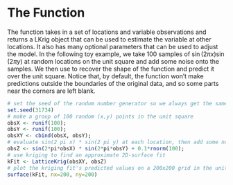 # The \ttt{LatticeKrig} Function

The \ttt{LatticeKrig} function takes in a set of locations and variable observations and returns a LKrig object that can be used to estimate the variable at other locations. It also has many optional parameters that can be used to adjust the model. In the following toy example, we take 100 samples of $\sin(2\pi x) \sin(2\pi y)$ at random locations on the unit square and add some noise onto the samples. We then use \ttt{LatticeKrig} to recover the shape of the function and predict it over the unit square. Notice that, by default, the \ttt{surface} function won't make predictions outside the boundaries of the original data, and so some parts near the corners are left blank.

```r
# set the seed of the random number generator so we always get the same output
set.seed(31734)
# make a group of 100 random (x,y) points in the unit square
obsX <- runif(100);
obsY <- runif(100);
obsXY <- cbind(obsX, obsY);
# evaluate sin(2 pi x) * sin(2 pi y) at each location, then add some noise
obsZ <- sin(2*pi*obsX) * sin(2*pi*obsY) + 0.1*rnorm(100);
# use kriging to find an approximate 2D-surface fit
kFit <- LatticeKrig(obsXY, obsZ)
# plot the kriging fit's predicted values on a 200x200 grid in the unit square
surface(kFit, nx=200, ny=200)
```